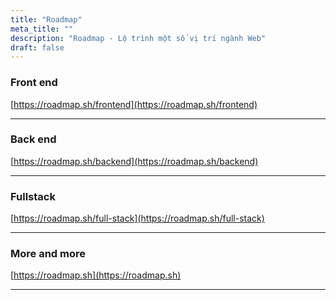 ```yaml
---
title: "Roadmap"
meta_title: ""
description: "Roadmap - Lộ trình một số vị trí ngành Web"
draft: false
---
```


### Front end

[https://roadmap.sh/frontend](https://roadmap.sh/frontend)

---

### Back end

[https://roadmap.sh/backend](https://roadmap.sh/backend)

---

### Fullstack

[https://roadmap.sh/full-stack](https://roadmap.sh/full-stack)

---

### More and more

[https://roadmap.sh](https://roadmap.sh)

---
